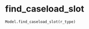 # find_caseload_slot { #iapt_classes.Model.find_caseload_slot }

```python
Model.find_caseload_slot(r_type)
```

